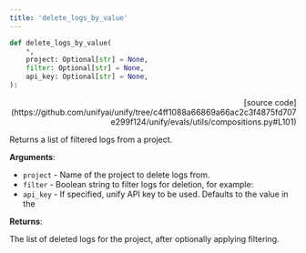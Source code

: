```yaml
---
title: 'delete_logs_by_value'
---
```


```python
def delete_logs_by_value(
    *,
    project: Optional[str] = None,
    filter: Optional[str] = None,
    api_key: Optional[str] = None,
):
```

<p align="right">[source code](https://github.com/unifyai/unify/tree/c4ff1088a66869a66ac2c3f4875fd707e299f124/unify/evals/utils/compositions.py#L101)</p>

Returns a list of filtered logs from a project.

**Arguments**:

- `project` - Name of the project to delete logs from.
- `filter` - Boolean string to filter logs for deletion, for example:
- `api_key` - If specified, unify API key to be used. Defaults to the value in the



**Returns**:

The list of deleted logs for the project, after optionally applying filtering.